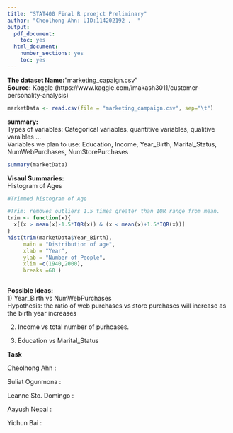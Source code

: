 ---
title: "STAT400 Final R proejct Preliminary"
author: "Cheolhong Ahn: UID:114202192 ,  "
output:
  pdf_document:
    toc: yes
  html_document:
    number_sections: yes    
    toc: yes
---


**The dataset Name:**"marketing_capaign.csv"\
**Source:** Kaggle (https://www.kaggle.com/imakash3011/customer-personality-analysis)
```{r}
marketData <- read.csv(file = "marketing_campaign.csv", sep="\t")

```


**summary:**\
Types of variables: Categorical variables, quantitive variables, qualitive varaibles ...\
Variables we plan to use: Education, Income, Year_Birth, Marital_Status, NumWebPurchases, NumStorePurchases\
```{r}
summary(marketData)
```

**Visaul Summaries:**\
Histogram of Ages
```{r}
#Trimmed histogram of Age

#Trim: removes outliers 1.5 times greater than IQR range from mean.
trim <- function(x){
  x[(x > mean(x)-1.5*IQR(x)) & (x < mean(x)+1.5*IQR(x))]
}
hist(trim(marketData$Year_Birth),
     main = "Distribution of age",
     xlab = "Year", 
     ylab = "Number of People", 
     xlim =c(1940,2000),  
     breaks =60 )
  
```

**Possible Ideas:**\
1) Year_Birth vs NumWebPurchases\
   Hypothesis: the ratio of web purchases vs store purchases will increase as\
               the birth year increases\
               
2) Income vs total number of purhcases.\


3) Education vs Marital_Status\





**Task**\

Cheolhong Ahn :\

Suliat Ogunmona :\

Leanne Sto. Domingo :\

Aayush Nepal :\

Yichun Bai :\




